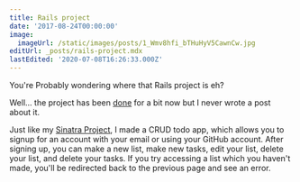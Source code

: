 ```yaml
---
title: Rails project
date: '2017-08-24T00:00:00'
image:
  imageUrl: /static/images/posts/1_Wmv8hfi_bTHuHyV5CawnCw.jpg
editUrl: _posts/rails-project.mdx
lastEdited: '2020-07-08T16:26:33.000Z'
---
```


You're Probably wondering where that Rails project is eh?

Well... the project has been [done](https://github.com/mcansh/rails-project) for
a bit now but I never wrote a post about it.

Just like my [Sinatra Project](/sinatra-project), I made a CRUD todo app, which
allows you to signup for an account with your email or using your GitHub
account. After signing up, you can make a new list, make new tasks, edit your
list, delete your list, and delete your tasks. If you try accessing a list which
you haven't made, you'll be redirected back to the previous page and see an
error.
